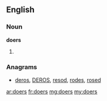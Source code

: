 ==English==

===Noun===
'''doers'''

# {{plural of|doer}}

===Anagrams===
* [[deros#English|deros]], [[DEROS#English|DEROS]], [[resod#English|resod]], [[rodes#English|rodes]], [[rosed#English|rosed]]

[[ar:doers]]
[[fr:doers]]
[[mg:doers]]
[[my:doers]]